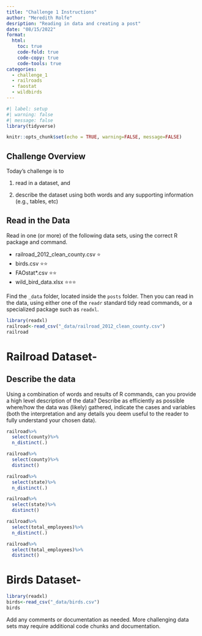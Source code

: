 ```yaml
---
title: "Challenge 1 Instructions"
author: "Meredith Rolfe"
desription: "Reading in data and creating a post"
date: "08/15/2022"
format:
  html:
    toc: true
    code-fold: true
    code-copy: true
    code-tools: true
categories: 
  - challenge_1
  - railroads
  - faostat
  - wildbirds
---
```


```r
#| label: setup
#| warning: false
#| message: false
library(tidyverse)

knitr::opts_chunk$set(echo = TRUE, warning=FALSE, message=FALSE)
```

## Challenge Overview

Today's challenge is to

1)  read in a dataset, and

2)  describe the dataset using both words and any supporting information (e.g., tables, etc)

## Read in the Data

Read in one (or more) of the following data sets, using the correct R package and command.

-   railroad_2012_clean_county.csv ⭐
-   birds.csv ⭐⭐
-   FAOstat\*.csv ⭐⭐
-   wild_bird_data.xlsx ⭐⭐⭐

Find the `_data` folder, located inside the `posts` folder. Then you can read in the data, using either one of the `readr` standard tidy read commands, or a specialized package such as `readxl`.

```r
library(readxl)
railroad<-read_csv("_data/railroad_2012_clean_county.csv")
railroad
```

# Railroad Dataset-

## Describe the data

Using a combination of words and results of R commands, can you provide a high level description of the data? Describe as efficiently as possible where/how the data was (likely) gathered, indicate the cases and variables (both the interpretation and any details you deem useful to the reader to fully understand your chosen data).

```r
railroad%>%
  select(county)%>%
  n_distinct(.)
```

```r
railroad%>%
  select(county)%>%
  distinct()
```

```r
railroad%>%
  select(state)%>%
  n_distinct(.)
```

```r
railroad%>%
  select(state)%>%
  distinct()
```

```r
railroad%>%
  select(total_employees)%>%
  n_distinct(.)
```

```r
railroad%>%
  select(total_employees)%>%
  distinct()
```

# Birds Dataset-

```r
library(readxl)
birds<-read_csv("_data/birds.csv")
birds
```

Add any comments or documentation as needed. More challenging data sets may require additional code chunks and documentation.
